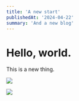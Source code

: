 ```yaml
---
title: 'A new start'
publishedAt: '2024-04-22'
summary: 'And a new blog'
---
```


# Hello, world.

This is a new thing.

![](https://raw.githubusercontent.com/jonmccull/blog-assets/main/vivaldi-rubik.webp)

![](http://assets.jonm.cc/images/Vivaldi-Web-Panel.jpeg)
